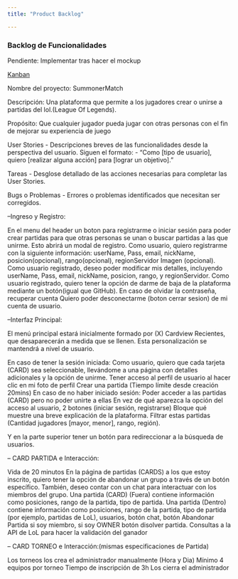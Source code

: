 ```yaml
---
title: "Product Backlog"

---
```


### Backlog de Funcionalidades

Pendiente: Implementar tras hacer el mockup

[Kanban](https://trello.com/invite/proyectonet7/ATTIdce9637dca56461fe888b4a037f92662532B62B0)

Nombre del proyecto: SummonerMatch

Descripción: Una plataforma que permite a los jugadores crear o unirse a partidas del lol.(League Of Legends).

Propósito: Que cualquier jugador pueda jugar con otras personas con el fin de mejorar su experiencia de juego

User Stories
    - Descripciones breves de las funcionalidades desde la perspectiva del usuario. Siguen el formato: 
        - "Como [tipo de usuario], quiero [realizar alguna acción] para [lograr un objetivo]."
    
Tareas
    - Desglose detallado de las acciones necesarias para completar las User Stories.

Bugs o Problemas
    - Errores o problemas identificados que necesitan ser corregidos.

--Ingreso y Registro:

En el menu del header un boton para registrarme o iniciar sesión  para poder crear partidas para que otras personas se unan o buscar partidas a las que unirme. Esto abrirá un modal de registro.
Como usuario, quiero registrarme con la siguiente información: userName, Pass, email, nickName, posicion(opcional), rango(opcional), regionServidor  Imagen (opcional).
Como usuario registrado, deseo poder modificar mis detalles, incluyendo userName, Pass, email, nickName, posicion, rango, y regionServidor.
Como usuario registrado, quiero tener la opción de darme de baja de la plataforma mediante un botón(igual que GitHub).
En caso de olvidar la contraseña, recuperar cuenta
Quiero poder desconectarme (boton cerrar sesion) de mi cuenta de usuario.


--Interfaz Principal:

El menú principal estará inicialmente formado por (X) Cardview Recientes, que desaparecerán a medida que se llenen. Esta personalización se mantendrá a nivel de usuario.

En caso de tener la sesión iniciada:
Como usuario, quiero que cada tarjeta (CARD) sea seleccionable, llevándome a una página con detalles adicionales y la opción de unirme.
Tener acceso al perfil de usuario  al hacer clic en mi foto de perfil
Crear una partida (Tiempo límite desde creación 20mins)
En caso de no haber iniciado sesión:
Poder acceder a las partidas (CARD) pero no poder unirte a ellas
En vez de qué aparezca la opción del acceso al usuario, 2 botones (iniciar sesión, registrarse)
Bloque qué muestre una breve explicación de la plataforma.
Filtrar estas partidas (Cantidad jugadores [mayor, menor], rango, región).

Y en la parte superior tener un botón para redireccionar a la búsqueda de usuarios.

-- CARD PARTIDA e Interacción:

Vida de 20 minutos
En la página de partidas (CARDS) a los que estoy inscrito, quiero tener la opción de abandonar un grupo a través de un botón específico.
También, deseo contar con un chat para interactuar con los miembros del grupo.
Una partida (CARD) (Fuera) contiene información como posiciones, rango de la partida, tipo de partida.
Una partida (Dentro) contiene información como posiciones, rango de la partida, tipo de partida (por ejemplo, partidas de LoL), usuarios, botón chat, botón Abandonar Partida si soy miembro, si soy OWNER botón disolver partida.
Consultas a la API de LoL para hacer la validación del ganador

-- CARD TORNEO e Interacción:(mismas especificaciones de Partida)

Los torneos los crea el administrador manualmente (Hora y Dia)
Mínimo 4 equipos por torneo
Tiempo de inscripción de 3h
Los cierra el administrador



